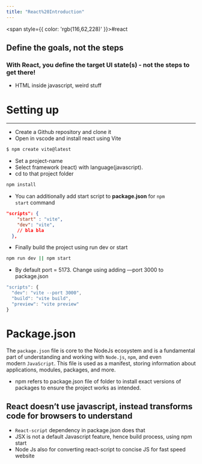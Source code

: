 ```yaml
---
title: "React%20Introduction"
---
```



<span style={{ color: 'rgb(116,62,228)' }}>#react</span> 

## Define the goals, not the steps

### With React, you define the target UI state(s) - not the steps to get there!

- HTML inside javascript, weird stuff

# Setting up
---
- Create a Github repository and clone it
- Open in vscode and install react using Vite

```bash
$ npm create vite@latest
```

- Set a project-name
- Select framework (react) with language(javascript).
- cd to that project folder

```bash
npm install
```

- You can additionally add start script to **package.json** for `npm start` command

```json
"scripts": {
    "start" : "vite",
    "dev": "vite",
    // bla bla
  },
```

- Finally build the project using run dev or start

```bash
npm run dev || npm start
```

- By default port = 5173. Change using adding —port 3000 to package.json

```jsx
"scripts": {
  "dev": "vite --port 3000",
  "build": "vite build",
  "preview": "vite preview"
}
```

# Package.json

The `package.json` file is core to the NodeJs ecosystem and is a fundamental part of understanding and working with `Node.js`, `npm`, and even modern `JavaScript`. This file is used as a manifest, storing information about applications, modules, packages, and more.

- npm refers to package.json file of folder to install exact versions of packages to ensure the project works as intended.

## React doesn’t use javascript, instead transforms code for browsers to understand

- `React-script` dependency in package.json does that
- JSX is not a default Javascript feature, hence build process, using npm start
- Node Js also for converting react-script to concise JS for fast speed website